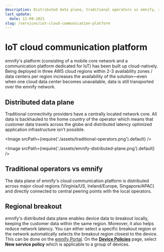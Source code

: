 ```yaml
---
description: Distributed data plane, traditional operators vs emnify, regional breakout
last_update: 
  date: 11-09-2021
slug: /services/iot-cloud-communication-platform
---
```


# IoT cloud communication platform

emnify's platform (consisting of a mobile core network and a communication platform dedicated for IoT) has been built up cloud-natively.
Being deployed in three AWS cloud regions within 2-3 availability zones / data centers per region increases the availability of the solution—even when one cloud data center becomes unavailable, data is still transported over the emnify network.

## Distributed data plane

Traditional connectivity providers have a centrally located network core.
All data is backhauled to the home country of the operator which means that customer data travels across the globe and distributed latency optimized application infrastructure isn't possible.

<Image
  srcPath={require('./assets/traditional-operators.png').default}
/>

<Image
  srcPath={require('./assets/emnify-distributed-plane.png').default}
/>

## Traditional operators vs emnify

The data plane of emnify's cloud communication platform is distributed across major cloud regions (Virginia/US, Ireland/Europe, Singapore/APAC) and directly connected to central peering points with the local operators.

## Regional breakout

emnify's distributed data plane enables device data to breakout locally, keeping the customer data within the same region.
Moreover, it also helps reduce network latency.
You can either select a specific breakout region or the network automatically selects the breakout region closest to the device.
This can be done on the [emnify Portal](https://portal.emnify.com/).
On the [**Device Policies**](https://portal.emnify.com/device-policies) page, select **New service policy** which is applicable to a group of devices.
